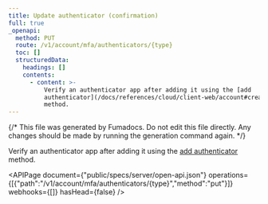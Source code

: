 ```yaml
---
title: Update authenticator (confirmation)
full: true
_openapi:
  method: PUT
  route: /v1/account/mfa/authenticators/{type}
  toc: []
  structuredData:
    headings: []
    contents:
      - content: >-
          Verify an authenticator app after adding it using the [add
          authenticator](/docs/references/cloud/client-web/account#createMfaAuthenticator)
          method.
---
```


{/* This file was generated by Fumadocs. Do not edit this file directly. Any changes should be made by running the generation command again. */}

Verify an authenticator app after adding it using the [add authenticator](/docs/references/cloud/client-web/account#createMfaAuthenticator) method.

<APIPage document={"public/specs/server/open-api.json"} operations={[{"path":"/v1/account/mfa/authenticators/{type}","method":"put"}]} webhooks={[]} hasHead={false} />